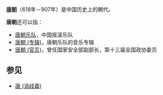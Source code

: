 '''[[唐朝|唐朝]]'''（618年－907年）是中国历史上的朝代。

'''唐朝'''还可以指：
* [[唐朝乐队|唐朝乐队]]，中国摇滚乐队
* [[唐朝_(专辑)|唐朝 (专辑)]]，唐朝乐队的音乐专辑
* [[唐朝_(官员)|唐朝 (官员)]]，曾任国家安全部副部长，第十三届全国政协委员

== 参见 ==
*[[唐_(消歧義)|唐 (消歧義)]]

{{Disambiguation|cat=二字中國相關消歧義}}
